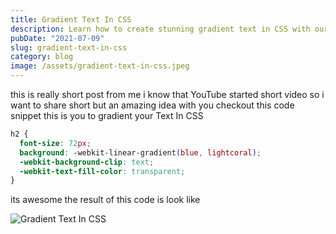 ```yaml
---
title: Gradient Text In CSS
description: Learn how to create stunning gradient text in CSS with our step-by-step tutorial. Add depth and dimension to your typography with this powerful technique.
pubDate: "2021-07-09"
slug: gradient-text-in-css
category: blog
image: /assets/gradient-text-in-css.jpeg
---
```



this is really short post from me i know that YouTube started short video so i want to share short but an amazing idea with you checkout this code snippet this is you to gradient your Text In CSS

```css
h2 {
  font-size: 72px;
  background: -webkit-linear-gradient(blue, lightcoral);
  -webkit-background-clip: text;
  -webkit-text-fill-color: transparent;
}
```

its awesome the result of this code is look like

![Gradient Text In CSS](/assets/HumUxTx1H.png)
